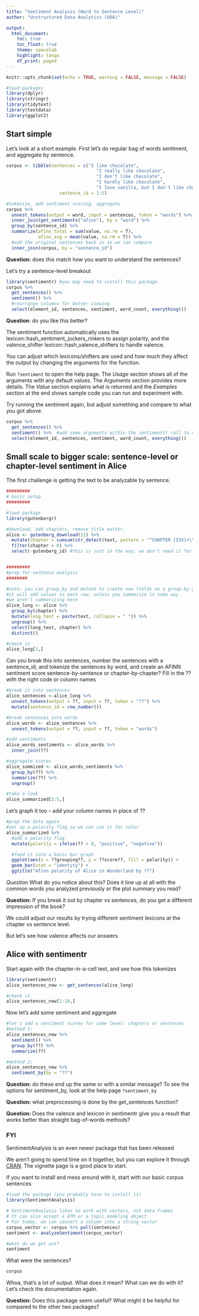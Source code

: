 ```yaml
---
title: "Sentiment Analysis (Word to Sentence Level)"
author: "Unstructured Data Analytics (UDA)"

output: 
  html_document:
    toc: true
    toc_float: true
    theme: spacelab
    highlight: tango
    df_print: paged
---
```


```r
knitr::opts_chunk$set(echo = TRUE, warning = FALSE, message = FALSE)
```


```r
#load packages
library(dplyr)
library(stringr)
library(tidytext)
library(textdata)
library(ggplot2)
```

## Start simple
Let's look at a short example.
First let's do regular bag of words sentiment, and aggregate by sentence.
```r
corpus <- tibble(sentences = c("I like chocolate",
                                  "I really like chocolate",
                                  "I don't like chocolate",
                                  "I hardly like chocolate",
                                  "I love vanilla, but I don't like chocolate"),
                    sentence_id = 1:5)

#tokenize, add sentiment scoring, aggregate
corpus %>%
  unnest_tokens(output = word, input = sentences, token = "words") %>%
  inner_join(get_sentiments("afinn"), by = "word") %>%
  group_by(sentence_id) %>%
  summarize(afinn_total = sum(value, na.rm = T),
            afinn_avg = mean(value, na.rm = T)) %>%
  #add the original sentences back in so we can compare
  inner_join(corpus, by = "sentence_id")
```

**Question:** does this match how you want to understand the sentences?

Let's try a sentence-level breakout
```r
library(sentimentr) #you may need to install this package
corpus %>% 
  get_sentences() %>%
  sentiment() %>%
  #rearrange columns for better viewing 
  select(element_id, sentences, sentiment, word_count, everything())
```

**Question**: do you like this better?

The sentiment function automatically uses the lexicon::hash_sentiment_jockers_rinkers to assign polarity, and the valence_shifter lexicon::hash_valence_shifters to handle valence.  
  
You can adjust which lexicons/shifters are used and how much they affect the output by changing the arguments for the function.
  
Run `?sentiment` to open the help page.  The *Usage* section shows all of the arguments with any default values. The *Arguments* section provides more details. The *Value* section explains what is returned and the *Examples* section at the end shows sample code you can run and experiment with.
  
Try running the sentiment again, but adjust something and compare to what you got above.
```r
corpus %>% 
  get_sentences() %>%
  sentiment() %>%  #add some arguments within the sentiment() call to change the defaults
  select(element_id, sentences, sentiment, word_count, everything())
```



## Small scale to bigger scale: sentence-level or chapter-level sentiment in Alice

The first challenge is getting the text to be analyzable by sentence.
```r
#########
# basic setup
#########

#load package
library(gutenbergr)

#download, add chapters, remove title matter, 
alice <- gutenberg_download(11) %>% 
  mutate(chapter = cumsum(str_detect(text, pattern = "^CHAPTER [IVX]+\\.*$"))) %>%
  filter(chapter > 0) %>%
  select(-gutenberg_id) #this is just in the way; we don't need it for 1 book


#########
#prep for sentence analysis
########

#note: you can group_by and mutate to create new fields on a group-by-group basis
#it will add values to each row, unless you summarize in some way
#we aren't summarizing here
alice_long <- alice %>% 
  group_by(chapter) %>%
  mutate(long_text = paste(text, collapse = " ")) %>%
  ungroup() %>%
  select(long_text, chapter) %>%
  distinct()

#check it
alice_long[1,]
```

Can you break this into sentences, number the sentences with a sentence_id, and tokenize the sentences by word, and create an AFINN sentiment score sentence-by-sentence or chapter-by-chapter?
Fill in the ?? with the right code or column names
```r
#break it into sentences
alice_sentences <-alice_long %>%
  unnest_tokens(output = ??, input = ??, token = "??") %>%
  mutate(sentence_id = row_number())

#break sentences into words
alice_words <- alice_sentences %>%
  unnest_tokens(output = ??, input = ??, token = "words")

#add sentiments
alice_words_sentiments <- alice_words %>%
  inner_join(??)

#aggregate scores
alice_summized <- alice_words_sentiments %>%
  group_by(??) %>%
  summarize(??) %>%
  ungroup()

#take a look
alice_summarized[1:5,]
```

Let's graph it too -- add your column names in place of ??
```r
#prep the data again
#set up a polarity flag so we can use it for color
alice_summarized %>%
  #add a polarity flag
  mutate(polarity = ifelse(?? > 0, "positive", "negative"))

  #feed it into a basic bar graph
  ggplot(aes(x = ??grouping??, y = ??score??, fill = polarity)) +
  geom_bar(stat = "identity") +
  ggtitle("Afinn polarity of Alice in Wonderland by ??")

```


*Question* What do you notice about this?  Does it line up at all with the common words you analyzed previously or the plot summary you read?

**Question:** If you break it out by chapter vs sentences, do you get a different impression of the book? 

We could adjust our results by trying different sentiment lexicons at the chapter vs sentence level.  

But let's see how valence affects our answers  

## Alice with sentimentr

Start again with the chapter-in-a-cell text, and see how this tokenizes
```r
library(sentimentr)
alice_sentences_new <- get_sentences(alice_long)

#check it
alice_sentences_new[1:10,]
```

Now let's add some sentiment and aggregate

```r
#let's add a sentiment scores for some level: chapters or sentences
#method 1:
alice_sentences_new %>%
  sentiment() %>%
  group_by(??) %>%
  summarize(??)

#method 2:
alice_sentences_new %>%
  sentiment_by(by = "??")
```
**Question:** do these end up the same or with a similar message?
To see the options for sentiment_by, look at the help page `?sentiment_by`

**Question:** what preprocessing is done by the get_sentences function?

**Question:** Does the valence and lexicon in sentimentr give you a result that works better than straight bag-of-words methods?

### FYI
SentimentAnalysis is an even newer package that has been released

We aren't going to spend time on it together, but you can explore it through [CRAN](https://cran.r-project.org/web/packages/SentimentAnalysis/index.html). The vignette page is a good place to start.  

If you want to install and mess around with it, start with our basic corpus sentences
```r
#load the package (you probably have to install it)
library(SentimentAnalysis)

# SentimentAnalysis likes to work with vectors, not data frames
# It can also accept a DTM or a topic modeling object 
# For today, we can convert a column into a string vector
corpus_vector <- corpus %>% pull(sentences)
sentiment <- analyzeSentiment(corpus_vector)

#what do we get out?
sentiment
```
What were the sentences?
```r
corpus
```

Whoa, that's a lot of output. What does it mean? What can we do with it?
Let's check the documentation again.  

**Question:** Does this package seem useful? What might it be helpful for compared to the other two packages?

